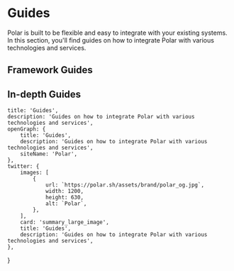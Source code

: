 
# Guides

Polar is built to be flexible and easy to integrate with your existing systems. In this section, you'll find guides on how to integrate Polar with various technologies and services.

## Framework Guides

<div className="grid grid-cols-1 gap-8 md:grid-cols-2">
  <GuideCard
    icon="nextjs"
    title="Integrating Polar with Next.js"
    description="Learn how to integrate Polar with Next.js"
    href="/docs/guides/nextjs"
  />
  <GuideCard
    icon="node"
    title="Integrating Polar with Node.js"
    description="Integrate Polar with ease using Node.js"
    href="/docs/guides/node"
  />
</div>

## In-depth Guides

<div className="grid grid-cols-1 gap-8 md:grid-cols-2">
  <GuideCard
    title="Checkout"
    description="Make it easy to get paid with our Checkout"
    href="/docs/guides/checkout"
  />
  <GuideCard
    title="Webhooks"
    description="Learn everything about our reliable Webhook events"
    href="/docs/api/webhooks"
  />
</div>

    title: 'Guides',
    description: 'Guides on how to integrate Polar with various technologies and services',
    openGraph: {
        title: 'Guides',
        description: 'Guides on how to integrate Polar with various technologies and services',
        siteName: 'Polar',
    },
    twitter: {
        images: [
            {
                url: `https://polar.sh/assets/brand/polar_og.jpg`,
                width: 1200,
                height: 630,
                alt: `Polar`,
            },
        ],
        card: 'summary_large_image',
        title: 'Guides',
        description: 'Guides on how to integrate Polar with various technologies and services',
    },


}

